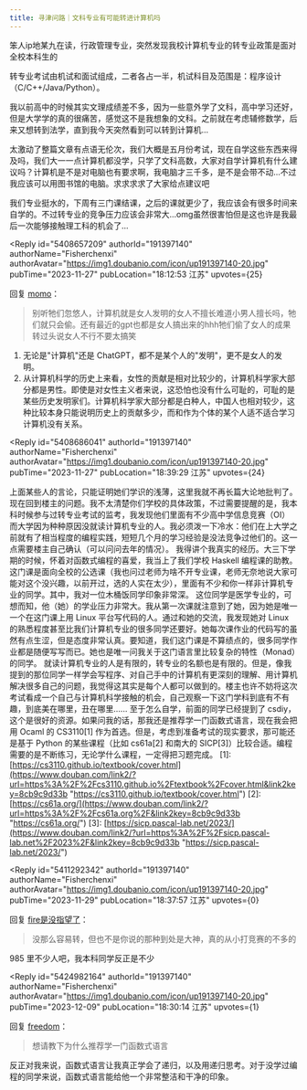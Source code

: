 ```yaml
---
title: 寻津问路｜文科专业有可能转进计算机吗
---
```



<Forum groupName="大学不后悔学这个..." groupUrl="https://www.douban.com/group/728546/" archivedAt="2025-05-16T14:22:06.614Z">
  <Post
    id="298265556"
    title="寻津问路｜文科专业有可能转进计算机吗"
    url="https://www.douban.com/group/topic/298265556/?_spm_id=MjM2ODY0ODA3"
    pubTime="2024-06-18"
    highlightUserId="191397140"
  >
笨人ip地某九在读，行政管理专业，突然发现我校计算机专业的转专业政策是面对全校本科生的

转专业考试由机试和面试组成，二者各占一半，机试科目及范围是：程序设计（C/C++/Java/Python）。

我以前高中的时候其实文理成绩差不多，因为一些意外学了文科，高中学习还好，但是大学学的真的很痛苦，感觉这不是我想象的文科。之前就在考虑辅修数学，后来又想转到法学，直到我今天突然看到可以转到计算机...

太激动了整篇文章有点语无伦次，我们大概是五月份考试，现在自学这些东西来得及吗，我们大一一点计算机都没学，只学了文科高数，大家对自学计算机有什么建议吗？计算机是不是对电脑也有要求啊，我电脑才三千多，是不是会带不动...不过我应该可以用图书馆的电脑。求求求求了大家给点建议吧

我们专业挺水的，下周有三门课结课，之后的课就更少了，我应该会有很多时间来自学的。不过转专业的竞争压力应该会非常大...omg虽然很害怕但是这也许是我最后一次能够接触理工科的机会了...

<Reply
  id="5408657209"
  authorId="191397140"
  authorName="Fisherchenxi"
  authorAvatar="https://img1.doubanio.com/icon/up191397140-20.jpg"
  pubTime="2023-11-27"
  pubLocation="18:12:53 江苏"
  upvotes={25}
>
回复 [momo](https://www.douban.com/people/237952022/)：
> 别听牠们忽悠人，计算机就是女人发明的女人不擅长难道小男人擅长吗，牠们就只会偷。还有最近的gpt也都是女人搞出来的hhh牠们偷了女人的成果转过头说女人不行不要太搞笑

1.  无论是"计算机"还是 ChatGPT，都不是某个人的"发明"，更不是女人的发明。
2.  从计算机科学的历史上来看，女性的贡献是相对比较少的，计算机科学家大部分都是男性。即使是对女性主义者来说，这恐怕也没有什么可耻的，可耻的是某些历史发明家们。计算机科学家大部分都是白种人，中国人也相对较少，这种比较本身只能说明历史上的贡献多少，而和作为个体的某个人适不适合学习计算机没有关系。
</Reply>

<Reply
  id="5408686041"
  authorId="191397140"
  authorName="Fisherchenxi"
  authorAvatar="https://img1.doubanio.com/icon/up191397140-20.jpg"
  pubTime="2023-11-27"
  pubLocation="18:39:29 江苏"
  upvotes={24}
>
上面某些人的言论，只能证明她们学识的浅薄，这里我就不再长篇大论地批判了。
现在回到楼主的问题。我不太清楚你们学校的具体政策，不过需要提醒的是，我本科时候参与过转专业考试的监考，我发现他们里面有不少高中学信息竞赛（OI）而大学因为种种原因没就读计算机专业的人。我必须泼一下冷水：他们在上大学之前就有了相当程度的编程实践，短短几个月的学习经验是没法竞争过他们的。这一点需要楼主自己确认（可以问问去年的情况）。
我得讲个我真实的经历。大三下学期的时候，怀着对函数式编程的喜爱，我当上了我们学校
Haskell
编程课的助教。这门课是面向全校的公选课（我也问过老师为啥不开专业课，老师无奈地说大家可能对这个没兴趣，以前开过，选的人实在太少），里面有不少和你一样非计算机专业的同学。其中，我对一位木桶饭同学印象非常深。
这位同学是医学专业的，可想而知，他（她）的学业压力非常大。我从第一次课就注意到了她，因为她是唯一一个在这门课上用
Linux 平台写代码的人。通过和她的交流，我发现她对 Linux
的熟悉程度甚至比我们计算机专业的很多同学还要好。她每次课作业的代码写的虽然有点生涩，但是态度非常认真。要知道，我们这门课是不算绩点的，很多同学作业都是随便写写而已。她也是唯一问我关于这门语言里比较复杂的特性（Monad）的同学。
就读计算机专业的人是有限的，转专业的名额也是有限的。但是，像我提到的那位同学一样学会写程序、对自己手中的计算机有更深刻的理解、用计算机解决很多自己的问题，我觉得这其实是每个人都可以做到的。楼主也许不妨将这次考试看成一个自己与计算机科学接触的机会，自己观察一下这门学科到底有不有趣，到底美在哪里，丑在哪里......
至于怎么自学，前面的同学已经提到了
csdiy，这个是很好的资源。如果问我的话，那我还是推荐学一门函数式语言，现在我会把用
Ocaml 的 CS3110\[1\]
作为首选。但是，考虑到准备考试的现实要求，那可能还是基于 Python
的某些课程（比如 cs61a\[2\] 和南大的
SICP\[3\]）比较合适。编程需要的是不断练习，无论学什么课程，一定得把习题完成。
\[1\]:
[https://cs3110.github.io/textbook/cover.html](https://www.douban.com/link2/?url=https%3A%2F%2Fcs3110.github.io%2Ftextbook%2Fcover.html&link2key=8cb9c9d33b "https://cs3110.github.io/textbook/cover.html") \[2\]:
[https://cs61a.org/](https://www.douban.com/link2/?url=https%3A%2F%2Fcs61a.org%2F&link2key=8cb9c9d33b "https://cs61a.org/") \[3\]:
[https://sicp.pascal-lab.net/2023/](https://www.douban.com/link2/?url=https%3A%2F%2Fsicp.pascal-lab.net%2F2023%2F&link2key=8cb9c9d33b "https://sicp.pascal-lab.net/2023/")
</Reply>

<Reply
  id="5411292342"
  authorId="191397140"
  authorName="Fisherchenxi"
  authorAvatar="https://img1.doubanio.com/icon/up191397140-20.jpg"
  pubTime="2023-11-29"
  pubLocation="18:37:57 江苏"
  upvotes={0}
>
回复 [fire是没指望了](https://www.douban.com/people/158298157/)：
> 没那么容易转，但也不是你说的那种到处是大神，真的从小打竞赛的不多的

985 里不少人吧，我本科同学反正是不少
</Reply>

<Reply
  id="5424982164"
  authorId="191397140"
  authorName="Fisherchenxi"
  authorAvatar="https://img1.doubanio.com/icon/up191397140-20.jpg"
  pubTime="2023-12-09"
  pubLocation="18:30:14 江苏"
  upvotes={1}
>
回复 [freedom](https://www.douban.com/people/232368350/)：
> 想请教下为什么推荐学一门函数式语言

反正对我来说，函数式语言让我真正学会了递归，以及用递归思考。对于没学过编程的同学来说，函数式语言能给他一个非常整洁和干净的印象。
</Reply>
  </Post>
</Forum>
